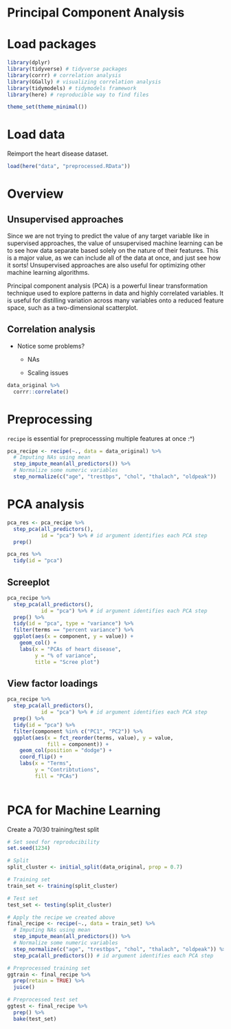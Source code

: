 # Principal Component Analysis

# Load packages

```r

library(dplyr)
library(tidyverse) # tidyverse packages 
library(corrr) # correlation analysis 
library(GGally) # visualizing correlation analysis 
library(tidymodels) # tidymodels framework 
library(here) # reproducible way to find files 

theme_set(theme_minimal())

```

# Load data

Reimport the heart disease dataset. 

```r
load(here("data", "preprocessed.RData"))
```

# Overview

## Unsupervised approaches

Since we are not trying to predict the value of any target variable like in supervised approaches, the value of unsupervised machine learning can be to see how data separate based solely on the nature of their features. This is a major value, as we can include all of the data at once, and just see how it sorts! Unsupervised approaches are also useful for optimizing other machine learning algorithms.  

Principal component analysis (PCA) is a powerful linear transformation technique used to explore patterns in data and highly correlated variables. It is useful for distilling variation across many variables onto a reduced feature space, such as a two-dimensional scatterplot. 

## Correlation analysis 

- Notice some problems? 

    - NAs 
    
    - Scaling issues 
    
```r

data_original %>%
  corrr::correlate()

```

# Preprocessing 

`recipe` is essential for preprocesssing multiple features at once :^) 

```r

pca_recipe <- recipe(~., data = data_original) %>%
  # Imputing NAs using mean 
  step_impute_mean(all_predictors()) %>%
  # Normalize some numeric variables 
  step_normalize(c("age", "trestbps", "chol", "thalach", "oldpeak")) 

```

# PCA analysis 

```r

pca_res <- pca_recipe %>% 
  step_pca(all_predictors(), 
           id = "pca") %>% # id argument identifies each PCA step 
  prep()

pca_res %>%
  tidy(id = "pca") 

```

## Screeplot

```r
pca_recipe %>%
  step_pca(all_predictors(), 
           id = "pca") %>% # id argument identifies each PCA step 
  prep() %>%
  tidy(id = "pca", type = "variance") %>%
  filter(terms == "percent variance") %>% 
  ggplot(aes(x = component, y = value)) +
    geom_col() +
    labs(x = "PCAs of heart disease",
         y = "% of variance",
         title = "Scree plot")
```

## View factor loadings 

```r

pca_recipe %>%
  step_pca(all_predictors(), 
           id = "pca") %>% # id argument identifies each PCA step 
  prep() %>%
  tidy(id = "pca") %>%
  filter(component %in% c("PC1", "PC2")) %>%
  ggplot(aes(x = fct_reorder(terms, value), y = value, 
             fill = component)) +
    geom_col(position = "dodge") +
    coord_flip() +
    labs(x = "Terms",
         y = "Contribtutions",
         fill = "PCAs") 
       
```
# PCA for Machine Learning

Create a 70/30 training/test split

```r

# Set seed for reproducibility
set.seed(1234)

# Split 
split_cluster <- initial_split(data_original, prop = 0.7)

# Training set 
train_set <- training(split_cluster)

# Test set 
test_set <- testing(split_cluster)

# Apply the recipe we created above 
final_recipe <- recipe(~., data = train_set) %>%
  # Imputing NAs using mean 
  step_impute_mean(all_predictors()) %>%
  # Normalize some numeric variables 
  step_normalize(c("age", "trestbps", "chol", "thalach", "oldpeak")) %>%
  step_pca(all_predictors()) # id argument identifies each PCA step 

# Preprocessed training set 
ggtrain <- final_recipe %>%
  prep(retain = TRUE) %>%
  juice()

# Preprocessed test set 
ggtest <- final_recipe %>%
  prep() %>%
  bake(test_set)

```
